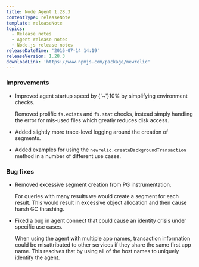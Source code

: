 ```yaml
---
title: Node Agent 1.28.3
contentType: releaseNote
template: releaseNote
topics:
  - Release notes
  - Agent release notes
  - Node.js release notes
releaseDateTime: '2016-07-14 14:19'
releaseVersion: 1.28.3
downloadLink: 'https://www.npmjs.com/package/newrelic'
---
```


### Improvements

* Improved agent startup speed by {'~'}10% by simplifying environment checks.

  Removed prolific `fs.exists` and `fs.stat` checks, instead simply handling the error for mis-used files which greatly reduces disk access.
* Added slightly more trace-level logging around the creation of segments.
* Added examples for using the `newrelic.createBackgroundTransaction` method in a number of different use cases.

### Bug fixes

* Removed excessive segment creation from PG instrumentation.

  For queries with many results we would create a segment for each result. This would result in excessive object allocation and then cause harsh GC thrashing.
* Fixed a bug in agent connect that could cause an identity crisis under specific use cases.

  When using the agent with multiple app names, transaction information could be misattributed to other services if they share the same first app name. This resolves that by using all of the host names to uniquely identify the agent.
